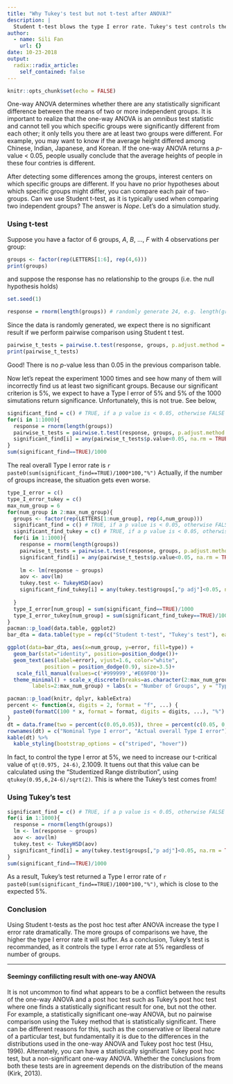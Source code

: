 ```yaml
---
title: "Why Tukey's test but not t-test after ANOVA?"
description: |
  Student t-test blows the type I error rate. Tukey's test controls the type I error rate.
author:
  - name: Sili Fan
    url: {}
date: 10-23-2018
output:
  radix::radix_article:
    self_contained: false
---
```

```r
knitr::opts_chunk$set(echo = FALSE)
```
One-way ANOVA determines whether there are any statistically significant difference between the means of two or more independent groups. It is important to realize that the one-way ANOVA is an *omnibus* test statistic and cannot tell you which specific groups were significantly different from each other; it only tells you there are at least two groups were different. For example, you may want to know if the average height differed among Chinese, Indian, Japanese, and Korean. If the one-way ANOVA returns a *p*-value < 0.05, people usually conclude that the average heights of people in these four contries is different.

After detecting some differences among the groups, interest centers on which specific groups are different. If you have no prior hypotheses about which specific groups might differ, you can compare each pair of two-groups. Can we use Student t-test, as it is typically used when comparing two independent groups? The answer is *Nope*. Let's do a simulation study.

### Using t-test

Suppose you have a factor of 6 groups, *A*, *B*, ..., *F* with 4 observations per group:


```r
groups <- factor(rep(LETTERS[1:6], rep(4,6)))
print(groups)
```
and suppose the response has no relationship to the groups (i.e. the null hypothesis holds)

```r
set.seed(1)
```
```r
response = rnorm(length(groups)) # randomly generate 24, e.g. length(groups), values as response.
```
Since the data is randomly generated, we expect there is no significant result if we perform pairwise comparison using Student t test. 

```r
pairwise_t_tests = pairwise.t.test(response, groups, p.adjust.method = 'none')
print(pairwise_t_tests)
```

Good! There is no *p*-value less than 0.05 in the previous comparison table.

Now let’s repeat the experiment 1000 times and see how many of them will incorrectly find us at least two significant groups. Because our significant criterion is 5%, we expect to have a Type I error of 5% and 5% of the 1000 simutations return significance. Unfortunately, this is not true. See below,

```r
significant_find = c() # TRUE, if a p value is < 0.05, otherwise FALSE
for(i in 1:1000){
  response = rnorm(length(groups))
  pairwise_t_tests = pairwise.t.test(response, groups, p.adjust.method = 'none')
  significant_find[i] = any(pairwise_t_tests$p.value<0.05, na.rm = TRUE)
}
sum(significant_find==TRUE)/1000
```

The real overall Type I error rate is `r paste0(sum(significant_find==TRUE)/1000*100,"%")` Actually, if the number of groups increase, the situation gets even worse.

```r
type_I_error = c()
type_I_error_tukey = c()
max_num_group = 6
for(num_group in 2:max_num_group){
  groups <- factor(rep(LETTERS[1:num_group], rep(4,num_group)))
  significant_find = c() # TRUE, if a p value is < 0.05, otherwise FALSE
  significant_find_tukey = c() # TRUE, if a p value is < 0.05, otherwise FALSE
  for(i in 1:1000){
    response = rnorm(length(groups))
    pairwise_t_tests = pairwise.t.test(response, groups, p.adjust.method = 'none')
    significant_find[i] = any(pairwise_t_tests$p.value<0.05, na.rm = TRUE)
    
    lm <- lm(response ~ groups)
    aov <- aov(lm)
    tukey.test <- TukeyHSD(aov)
    significant_find_tukey[i] = any(tukey.test$groups[,"p adj"]<0.05, na.rm = TRUE)
    
  }
  type_I_error[num_group] = sum(significant_find==TRUE)/1000
  type_I_error_tukey[num_group] = sum(significant_find_tukey==TRUE)/1000
}
pacman::p_load(data.table, ggplot2)
bar_dta = data.table(type = rep(c("Student t-test", "Tukey's test"), each = length(type_I_error)-1), error = c(type_I_error[-1], type_I_error_tukey[-1])*100, num_group = factor(as.character(2:max_num_group),levels = 2:max_num_group))

ggplot(data=bar_dta, aes(x=num_group, y=error, fill=type)) +
  geom_bar(stat="identity", position=position_dodge())+
  geom_text(aes(label=error), vjust=1.6, color="white",
            position = position_dodge(0.9), size=3.5)+
   scale_fill_manual(values=c('#999999','#E69F00'))+
  theme_minimal() + scale_x_discrete(breaks=as.character(2:max_num_group),
        labels=2:max_num_group) + labs(x = "Number of Groups", y = "Type I Error Rate", title = "Simulated Type I Error Rate", subtitle = "type I error rate increase with number of groups using Student t test.")

```


```r
pacman::p_load(knitr, dplyr, kableExtra)
percent <- function(x, digits = 2, format = "f", ...) {
  paste0(formatC(100 * x, format = format, digits = digits, ...), "%")
}
dt = data.frame(two = percent(c(0.05,0.05)), three = percent(c(0.05, 0.122)), four = percent(c(0.05, 0.203)), five = percent(c(0.05, 0.286)), six = percent(c(0.05, 0.366)))
rownames(dt) = c("Nominal Type I error", "Actual overall Type I error")
kable(dt) %>%
  kable_styling(bootstrap_options = c("striped", "hover"))
```

In fact, to control the type I error at 5%, we need to increase our  t-critical value of `qt(0.975, 24-6)`, 2.1009. It tuens out that this value can be calculated using the "Studentized Range distribution", using `qtukey(0.95,6,24-6)/sqrt(2)`. This is where the Tukey's test comes from!

### Using Tukey's test
```r
significant_find = c() # TRUE, if a p value is < 0.05, otherwise FALSE
for(i in 1:1000){
  response = rnorm(length(groups))
  lm <- lm(response ~ groups)
  aov <- aov(lm)
  tukey.test <- TukeyHSD(aov)
  significant_find[i] = any(tukey.test$groups[,"p adj"]<0.05, na.rm = TRUE)
}
sum(significant_find==TRUE)/1000
```
As a result, Tukey's test returned a Type I error rate of `r paste0(sum(significant_find==TRUE)/1000*100,"%")`, which is close to the expected 5%.

### Conclusion
Using Student t-tests as the post hoc test after ANOVA increase the type I error rate dramatically. The more groups of comparisons we have, the higher the type I error rate it will suffer. As a conclusion, Tukey's test is recommanded, as it controls the type I error rate at 5% regardless of number of groups.

***
#### Seemingy confilicting result with one-way ANOVA
It is not uncommon to find what appears to be a conflict between the results of the one-way ANOVA and a post hoc test such as Tukey's post hoc test where one finds a statistically significant result for one, but not the other. For example, a statistically significant one-way ANOVA, but no pairwise comparison using the Tukey method that is statistically significant. There can be different reasons for this, such as the conservative or liberal nature of a particular test, but fundamentally it is due to the differences in the distributions used in the one-way ANOVA and Tukey post hoc test (Hsu, 1996). Alternately, you can have a statistically significant Tukey post hoc test, but a non-significant one-way ANOVA. Whether the conclusions from both these tests are in agreement depends on the distribution of the means (Kirk, 2013).

